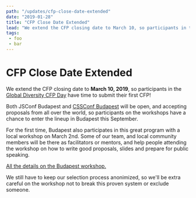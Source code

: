 ```yaml
---
path: "/updates/cfp-close-date-extended"
date: "2019-01-28"
title: "CFP Close Date Extended"
lead: "We extend the CFP closing date to March 10, so participants in the Global Diversity CFP Day have time to submit their first CFP!"
tags:
 - foo
 - bar
---
```


# CFP Close Date Extended

We extend the CFP closing date to **March 10, 2019**, so participants in the
[Global Diversity CFP Day](https://www.globaldiversitycfpday.com/) have time to submit their first CFP!

Both JSConf Budapest and [CSSConf Budapest](http://cssconfbp.rocks/) will be open,
and accepting proposals from all over the world, so participants on the workshops have a chance
to enter the lineup in Budapest this September.

For the first time, Budapest also participates in this great program with a local workshop on March 2nd.
Some of our team, and local community members will be there as facilitators or mentors,
and help people attending the workshop on how to write good proposals, slides and prepare for public speaking.

[All the details on the Budapest workshop.](https://www.globaldiversitycfpday.com/events/165)

We still have to keep our selection process anonimized, so we'll be extra careful on the workshop
not to break this proven system or exclude someone.